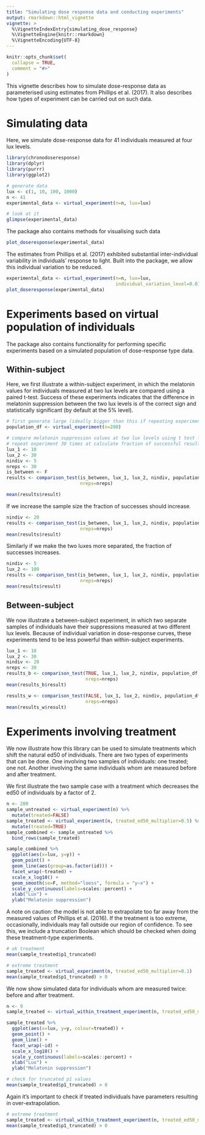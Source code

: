 ```yaml
---
title: "Simulating dose response data and conducting experiments"
output: rmarkdown::html_vignette
vignette: >
  %\VignetteIndexEntry{simulating_dose_response}
  %\VignetteEngine{knitr::rmarkdown}
  %\VignetteEncoding{UTF-8}
---
```


```r
knitr::opts_chunk$set(
  collapse = TRUE,
  comment = "#>"
)
```

This vignette describes how to simulate dose-response data as parameterised using estimates from Phillips et al. (2017). It also describes how types of experiment can be carried out on such data.


# Simulating data
Here, we simulate dose-response data for 41 individuals measured at four lux levels.
```r
library(chronodoseresponse)
library(dplyr)
library(purrr)
library(ggplot2)

# generate data
lux <- c(1, 10, 100, 1000)
n <- 41
experimental_data <- virtual_experiment(n=n, lux=lux)

# look at it
glimpse(experimental_data)
```

The package also contains methods for visualising such data
```r
plot_doseresponse(experimental_data)
```

The estimates from Phillips et al. (2017) exhibited substantial inter-individual variability in individuals' response to light. Built into the package, we allow this individual variation to be reduced.
```r
experimental_data <- virtual_experiment(n=n, lux=lux,
                                        individual_variation_level=0.0)
plot_doseresponse(experimental_data)
```

# Experiments based on virtual population of individuals
The package also contains functionality for performing specific experiments based on a simulated population
of dose-response type data.

## Within-subject
Here, we first illustrate a within-subject experiment, in which the melatonin values for individuals measured at two
lux levels are compared using a paired t-test. Success of these experiments indicates that the difference in melatonin suppression between the two lux levels is of the correct sign and statistically significant (by default at the 5% level).
```r
# first generate large (ideally bigger than this if repeating experiments) virtual population of data
population_df <- virtual_experiment(n=200)

# compare melatonin suppression values at two lux levels using t test for a sample of 5 individuals
# repeat experiment 30 times at calculate fraction of successful results
lux_1 <- 10
lux_2 <- 30
nindiv <- 5
nreps <- 30
is_between <- F
results <- comparison_test(is_between, lux_1, lux_2, nindiv, population_df,
                           nreps=nreps)

mean(results$result)
```

If we increase the sample size the fraction of successes should increase.
```r
nindiv <- 20
results <- comparison_test(is_between, lux_1, lux_2, nindiv, population_df,
                           nreps=nreps)
mean(results$result)
```

Similarly if we make the two luxes more separated, the fraction of successes increases.
```r
nindiv <- 5
lux_2 <- 100
results <- comparison_test(is_between, lux_1, lux_2, nindiv, population_df,
                           nreps=nreps)
mean(results$result)
```

## Between-subject
We now illustrate a between-subject experiment, in which two separate samples of individuals have their suppressions
measured at two different lux levels. Because of individual variation in dose-response curves, these experiments
tend to be less powerful than within-subject experiments.
```r
lux_1 <- 10
lux_2 <- 30
nindiv <- 20
nreps <- 30
results_b <- comparison_test(TRUE, lux_1, lux_2, nindiv, population_df,
                             nreps=nreps)
mean(results_b$result)

results_w <- comparison_test(FALSE, lux_1, lux_2, nindiv, population_df,
                             nreps=nreps)
mean(results_w$result)
```

# Experiments involving treatment
We now illustrate how this library can be used to simulate treatments which shift the natural ed50 of individuals. There are two types of experiments that can be done. One involving two samples of individuals: one treated; one not. Another involving the same individuals whom are measured before and after treatment.

We first illustrate the two sample case with a treatment which decreases the ed50 of individuals by a factor of 2.
```r
n <- 200
sample_untreated <- virtual_experiment(n) %>% 
  mutate(treated=FALSE)
sample_treated <- virtual_experiment(n, treated_ed50_multiplier=0.5) %>% 
  mutate(treated=TRUE)
sample_combined <- sample_untreated %>% 
  bind_rows(sample_treated)

sample_combined %>% 
  ggplot(aes(x=lux, y=y)) +
  geom_point() +
  geom_line(aes(group=as.factor(id))) +
  facet_wrap(~treated) +
  scale_x_log10() +
  geom_smooth(se=F, method="loess", formula = "y~x") +
  scale_y_continuous(labels=scales::percent) +
  xlab("Lux") +
  ylab("Melatonin suppression")
```

A note on caution: the model is not able to extrapolate too far away from the measured values of Phillips et al. (2016). If the treatment is too extreme, occasionally, individuals may fall outside our region of confidence. To see this, we include a truncation Boolean which should be checked when doing these treatment-type experiments.
```r
# ok treatment
mean(sample_treated$p1_truncated)

# extreme treatment
sample_treated <- virtual_experiment(n, treated_ed50_multiplier=0.1)
mean(sample_treated$p1_truncated) > 0
```

We now show simulated data for individuals whom are measured twice: before and after treatment.
```r
n <- 9
sample_treated <- virtual_within_treatment_experiment(n, treated_ed50_multiplier=0.5)

sample_treated %>% 
  ggplot(aes(x=lux, y=y, colour=treated)) +
  geom_point() +
  geom_line() +
  facet_wrap(~id) +
  scale_x_log10() +
  scale_y_continuous(labels=scales::percent) +
  xlab("Lux") +
  ylab("Melatonin suppression")

# check for truncated p1 values
mean(sample_treated$p1_truncated) > 0
```

Again it's important to check if treated individuals have parameters resulting in over-extrapolation.
```r
# extreme treatment
sample_treated <- virtual_within_treatment_experiment(n, treated_ed50_multiplier=0.01)
mean(sample_treated$p1_truncated) > 0
```


